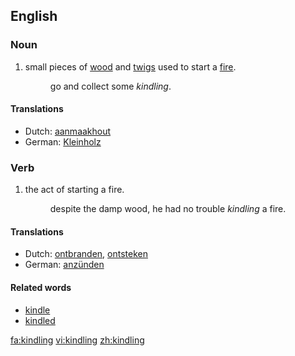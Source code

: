 ==English==
===Noun===

#small pieces of [[wood]] and [[twigs]] used to start a [[fire]].
#:go and collect some ''kindling''.

====Translations====
{{trans-top|pieces of wood and twigs used to start a fire}}
*Dutch: [[aanmaakhout]]
*German: [[Kleinholz]] {{n}}
{{trans-mid}}
{{trans-bottom}}

===Verb===

#the act of starting a fire.
#:despite the damp wood, he had no trouble ''kindling'' a fire.

====Translations====
{{trans-top|act of starting a fire}}
*Dutch: [[ontbranden]], [[ontsteken]]
*German: [[anzünden]]
{{trans-mid}}
{{trans-bottom}}

====Related words====
*[[kindle]]
*[[kindled]]

[[fa:kindling]]
[[vi:kindling]]
[[zh:kindling]]